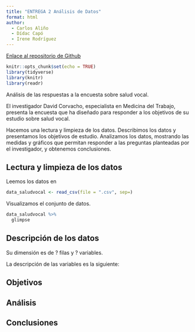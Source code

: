 ```yaml
---
title: "ENTREGA 2 Análisis de Datos"
format: html
author: 
  - Carlos Aliño
  - Dídac Capó
  - Irene Rodríguez
---
```


[Enlace al repositorio de Github](https://github.com/WatCadet/ENTREGA_2_AD)

```r
knitr::opts_chunk$set(echo = TRUE)
library(tidyverse)
library(knitr)
library(readr)
```

Análisis de las respuestas a la encuesta sobre salud vocal. 

El investigador David Corvacho, especialista en Medicina del Trabajo, presenta la encuesta que ha diseñado para responder a los objetivos de su estudio sobre salud vocal.

Hacemos una lectura y limpieza de los datos. Describimos los datos y presentamos los objetivos de estudio. Analizamos los datos, mostrando las medidas y gráficos que permitan responder a las preguntas planteadas por el investigador, y obtenemos conclusiones.

## Lectura y limpieza de los datos

Leemos los datos en 

```r
data_saludvocal <- read_csv(file = ".csv", sep=)
```

Visualizamos el conjunto de datos. 

```r
data_saludvocal %>% 
  glimpse
```

## Descripción de los datos

Su dimensión es de ? filas y ? variables.

La descripción de las variables es la siguiente:

## Objetivos

## Análisis

## Conclusiones
